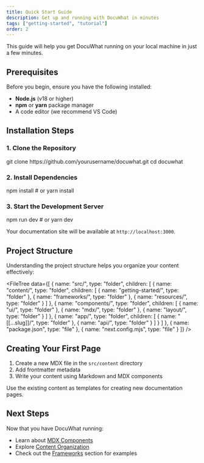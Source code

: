 ```yaml
---
title: Quick Start Guide
description: Get up and running with DocuWhat in minutes
tags: ["getting-started", "tutorial"]
order: 2
---
```


This guide will help you get DocuWhat running on your local machine in just a few minutes.

## Prerequisites

Before you begin, ensure you have the following installed:

- **Node.js** (v18 or higher)
- **npm** or **yarn** package manager
- A code editor (we recommend VS Code)

## Installation Steps

### 1. Clone the Repository

<CodeBlock language="bash">
git clone https://github.com/yourusername/docuwhat.git
cd docuwhat
</CodeBlock>

### 2. Install Dependencies

<CodeBlock language="bash">
npm install
# or
yarn install
</CodeBlock>

### 3. Start the Development Server

<CodeBlock language="bash">
npm run dev
# or
yarn dev
</CodeBlock>

Your documentation site will be available at `http://localhost:3000`.

## Project Structure

Understanding the project structure helps you organize your content effectively:

<FileTree data={[
  {
    name: "src/",
    type: "folder",
    children: [
      {
        name: "content/",
        type: "folder",
        children: [
          { name: "getting-started/", type: "folder" },
          { name: "frameworks/", type: "folder" },
          { name: "resources/", type: "folder" }
        ]
      },
      {
        name: "components/",
        type: "folder",
        children: [
          { name: "ui/", type: "folder" },
          { name: "mdx/", type: "folder" },
          { name: "layout/", type: "folder" }
        ]
      },
      {
        name: "app/",
        type: "folder",
        children: [
          { name: "[[...slug]]/", type: "folder" },
          { name: "api/", type: "folder" }
        ]
      }
    ]
  },
  { name: "package.json", type: "file" },
  { name: "next.config.mjs", type: "file" }
]} />

## Creating Your First Page

1. Create a new MDX file in the `src/content` directory
2. Add frontmatter metadata
3. Write your content using Markdown and MDX components

<Callout type="success" title="Pro Tip">
  Use the existing content as templates for creating new documentation pages.
</Callout>

## Next Steps

Now that you have DocuWhat running:

- Learn about [MDX Components](/getting-started/mdx-components)
- Explore [Content Organization](/getting-started/content-organization)
- Check out the [Frameworks](/frameworks) section for examples